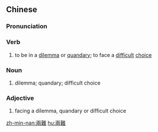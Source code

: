 {{also|两难}}
==Chinese==
{{zh-forms|s=两难}}

===Pronunciation===
{{zh-pron
|m=liǎngnán
|c=loeng5 naan4
|h=pfs=lióng-nàn
|cat=v,n,a
}}

===Verb===
{{zh-verb}}

# to be in a [[dilemma]] or [[quandary]]; to face a [[difficult]] [[choice]]

===Noun===
{{zh-noun}}

# dilemma; quandary; difficult choice

===Adjective===
{{zh-adj}}

# facing a dilemma, quandary or difficult choice

[[zh-min-nan:兩難]]
[[hu:兩難]]